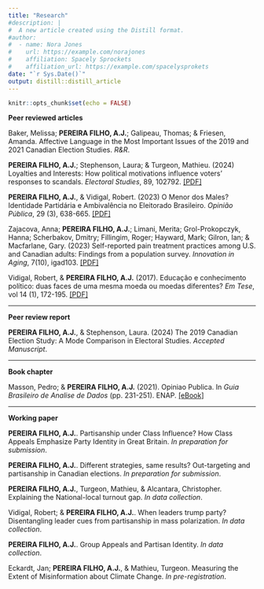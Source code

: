 ```yaml
---
title: "Research"
#description: |
#  A new article created using the Distill format.
#author:
#  - name: Nora Jones 
#    url: https://example.com/norajones
#    affiliation: Spacely Sprockets
#    affiliation_url: https://example.com/spacelysprokets
date: "`r Sys.Date()`"
output: distill::distill_article
---
```


```r
knitr::opts_chunk$set(echo = FALSE)
```

**Peer reviewed articles** 

Baker, Melissa; **PEREIRA FILHO, A.J.**; Galipeau, Thomas; & Friesen, Amanda. Affective Language in the Most Important Issues of the 2019 and 2021 Canadian Election Studies. *R&R*.

**PEREIRA FILHO, A.J.**; Stephenson, Laura; & Turgeon, Mathieu. (2024) Loyalties and Interests: How political motivations influence voters' responses to scandals. *Electoral Studies*, 89, 102792. <a href="https://www.sciencedirect.com/science/article/pii/S0261379424000507">[PDF]</a>

**PEREIRA FILHO, A.J.**, & Vidigal, Robert. (2023) O Menor dos Males? Identidade Partidária e Ambivalência no Eleitorado Brasileiro. *Opinião Pública*, 29 (3), 638-665. <a href="https://www.scielo.br/j/op/a/ssLvpz8qB5VcyxBpdc5PSqp/#">[PDF]</a>

Zajacova, Anna; **PEREIRA FILHO, A.J.**; Limani, Merita; Grol-Prokopczyk, Hanna; Scherbakov, Dmitry; Fillingim, Roger; Hayward, Mark; Gilron, Ian; & Macfarlane, Gary. (2023) Self-reported pain treatment practices among U.S. and Canadian adults: Findings from a population survey. *Innovation in Aging*, 7(10), igad103. <a href="https://academic.oup.com/innovateage/article/7/10/igad103/7275223?searchresult=1">[PDF]</a>

Vidigal, Robert, & **PEREIRA FILHO, A.J.** (2017). Educação e conhecimento político: duas faces de uma mesma moeda ou moedas diferentes? *Em Tese*, vol 14 (1), 172-195. <a href="https://periodicos.ufsc.br/index.php/emtese/article/view/1806-5023.2017v14n1p172">[PDF]</a>

***

**Peer review report**

**PEREIRA FILHO, A.J.**, & Stephenson, Laura. (2024) The 2019 Canadian Election Study: A Mode Comparison in Electoral Studies. *Accepted Manuscript*.

***

**Book chapter**

Masson, Pedro; & **PEREIRA FILHO, A.J.** (2021). Opiniao Publica. In *Guia Brasileiro de Analise de Dados* (pp. 231-251). ENAP. <a href="https://repositorio.enap.gov.br/bitstream/1/6039/1/Guia%20BR%20de%20Ana%CC%81lise%20de%20Dados.pdf">[eBook]</a>

***

**Working paper**

**PEREIRA FILHO, A.J.**. Partisanship under Class Influence? How Class Appeals Emphasize Party Identity in Great Britain. *In preparation for submission*.

**PEREIRA FILHO, A.J.**. Different strategies, same results? Out-targeting and partisanship in Canadian elections. *In preparation for submission*.

**PEREIRA FILHO, A.J.**, Turgeon, Mathieu, & Alcantara, Christopher. Explaining the National-local turnout gap. *In data collection*.

Vidigal, Robert; & **PEREIRA FILHO, A.J.**. When leaders trump party? Disentangling leader cues from partisanship in mass polarization. *In data collection*.

**PEREIRA FILHO, A.J.**. Group Appeals and Partisan Identity. *In data collection*.

Eckardt, Jan; **PEREIRA FILHO, A.J.**, & Mathieu, Turgeon. Measuring the Extent of Misinformation about Climate Change. *In pre-registration*.

